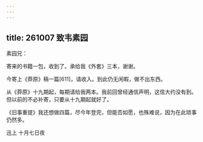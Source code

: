 ```yaml
---
---
---
```

title: 261007 致韦素园
---




素园兄：

寄来的书籍一包，收到了。承给我《外套》三本，谢谢。

今寄上《莽原》稿一篇[611]，请收入。到此仍无闲暇，做不出东西。

从《莽原》十九期起，每期请给我两本。我前回曾经通信声明，这信大约没有到。但以前的不必补寄，只要从十九期起就好了。

《旧事重提》我还想做四篇，尽今年登完，但能否如愿，也殊难说，因为在此琐事仍然多。

迅上 十月七日夜